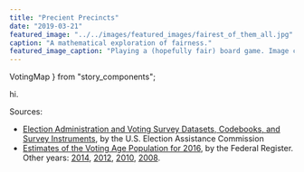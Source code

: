 ```yaml
---
title: "Precient Precincts"
date: "2019-03-21"
featured_image: "../../images/featured_images/fairest_of_them_all.jpg"
caption: "A mathematical exploration of fairness."
featured_image_caption: "Playing a (hopefully fair) board game. Image credit: Brendan Humphreys from Pexels."
---
```


  VotingMap
} from "story_components";

hi.

<VotingMap caption="Figure 1: blah" />

Sources:

- [Election Administration and Voting Survey Datasets, Codebooks, and Survey Instruments](https://www.eac.gov/research-and-data/datasets-codebooks-and-surveys/), by the U.S. Election Assistance Commission
- [Estimates of the Voting Age Population for 2016](https://www.federalregister.gov/documents/2017/01/30/2017-01890/estimates-of-the-voting-age-population-for-2016), by the Federal Register. Other years: [2014](https://www.federalregister.gov/documents/2015/02/06/2015-02473/estimates-of-the-voting-age-population-for-2014), [2012](https://www.federalregister.gov/documents/2013/01/30/2013-02004/estimates-of-the-voting-age-population-for-2012), [2010](https://www.federalregister.gov/documents/2011/06/27/2011-15968/estimates-of-the-voting-age-population-for-2010), [2008](https://www.federalregister.gov/documents/2009/01/27/E9-1687/estimates-of-the-voting-age-population-for-2008).